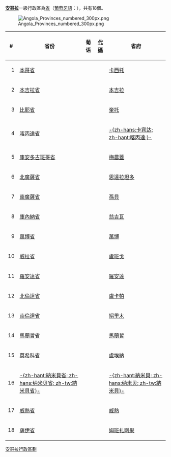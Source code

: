 '''[[安哥拉|安哥拉]]'''一級行政區為[[省|省]]（[[葡萄牙語|葡萄牙語]]：{{lang|pt|província}}），共有18個。

[[File:Angola_Provinces_numbered_300px.png|right]]

{| align=left border=1 cellpadding=4 cellspacing=0 style="margin: 1em 0 0 0; background: #ffffff; border: 1px #aaaaaa solid; border-collapse: collapse; text-align:left; font-size: 95%;"
|- style="text-align:center; background:#efefef;"
!# !!省份 !!葡语 !![[ISO_3166-2|代碼]] !!省府
|-
|align=right|1 ||[[本哥省|本哥省]] ||{{lang|pt|Bengo}} ||{{lang|en|AO-BGO}} ||[[卡西托|卡西托]]
|-bgcolor=#efefef
|align=right|2 ||[[本吉拉省|本吉拉省]] ||{{lang|pt|Benguela}} ||{{lang|en|AO-BGU}} ||[[本吉拉|本吉拉]]
|-
|align=right|3 ||[[比耶省|比耶省]] ||{{lang|pt|Bié}} ||{{lang|en|AO-BIE}} ||[[奎托|奎托]]
|-bgcolor=#efefef
|align=right|4 ||[[喀丙達省|喀丙達省]] ||{{lang|pt|Cabinda}} ||{{lang|en|AO-CAB}} ||[[卡宾达|-{zh-hans:卡宾达; zh-hant:喀丙達;}-]]
|-
|align=right|5 ||[[庫安多古班哥省|庫安多古班哥省]] ||{{lang|pt|Cuando Cubango}} ||{{lang|en|AO-CCU}} ||[[梅農蓋|梅農蓋]]
|-bgcolor=#efefef
|align=right|6 ||[[北廣薩省|北廣薩省]] ||{{lang|pt|Cuanza Norte}} ||{{lang|en|AO-CNO}} ||[[恩達拉坦多|恩達拉坦多]]
|-
|align=right|7 ||[[南廣薩省|南廣薩省]] ||{{lang|pt|Cuanza Sul}} ||{{lang|en|AO-CUS}} ||[[孫貝|孫貝]]
|-bgcolor=#efefef
|align=right|8 ||[[庫內納省|庫內納省]] ||{{lang|pt|Cunene}} ||{{lang|en|AO-CNN}} ||[[翁吉瓦|翁吉瓦]]
|-
|align=right|9 ||[[萬博省|萬博省]] ||{{lang|pt|Huambo}} ||{{lang|en|AO-HUA}} ||[[萬博|萬博]]
|-bgcolor=#efefef
|10 ||[[威拉省|威拉省]] ||{{lang|pt|Huíla}} ||{{lang|en|AO-HUI}} ||[[盧班戈|盧班戈]]
|-
|11 ||[[羅安達省|羅安達省]] ||{{lang|pt|Luanda}} ||{{lang|en|AO-LUA}} ||[[羅安達|羅安達]]
|-bgcolor=#efefef
|12 ||[[北倫達省|北倫達省]] ||{{lang|pt|Lunda Norte}} ||{{lang|en|AO-LNO}} ||[[盧卡帕|盧卡帕]]
|-
|13 ||[[南倫達省|南倫達省]] ||{{lang|pt|Lunda Sul}} ||{{lang|en|AO-LSU}} ||[[紹里木|紹里木]]
|-bgcolor=#efefef
|14 ||[[馬蘭哲省|馬蘭哲省]] ||{{lang|pt|Malanje}} ||{{lang|en|AO-MAL}} ||[[馬蘭哲|馬蘭哲]]
|-
|15 ||[[莫希科省|莫希科省]] ||{{lang|pt|Moxico}} ||{{lang|en|AO-MOX}} ||[[盧埃納|盧埃納]]
|-bgcolor=#efefef
|16 ||[[納米貝省|-{zh-hant:納米貝省; zh-hans:纳米贝省; zh-tw:納米貝省}-]] ||{{lang|pt|Namibe}} ||{{lang|en|AO-NAM}} ||[[納米貝|-{zh-hant:納米貝; zh-hans:纳米贝; zh-tw:納米貝}-]]
|-
|17 ||[[威熱省|威熱省]] ||{{lang|pt|Uíge}} ||{{lang|en|AO-UIG}} ||[[威熱|威熱]]
|-bgcolor=#efefef
|18 ||[[薩伊省|薩伊省]] ||{{lang|pt|Zaire}} ||{{lang|en|AO-ZAI}} ||[[姆班扎剛果|姆班扎剛果]]
|}
{{Provinces of Angola}}
{{非洲题目|行政区划}}

[[Category:安哥拉行政區劃|]]